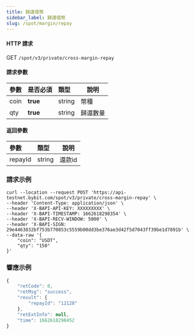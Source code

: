 ```yaml
---
title: 歸還借幣
sidebar_label: 歸還借幣
slug: /spot/margin/repay
---
```


#### HTTP 請求
GET <code>/spot/v3/private/cross-margin-repay</code>

#### 請求參數
| 參數 | 是否必須 | 類型 | 說明|
|:----- |:-------|:-----|------ |
|coin|<b>true</b>|string|幣種|
|qty|<b>true</b>|string|歸還數量|

#### 返回參數
| 參數 | 類型 | 說明|
|:----- |:-----|----- |
|repayId|string|還款id|

### 請求示例

<Tabs>
<TabItem value="console" label="Console">

```http
curl --location --request POST 'https://api-testnet.bybit.com/spot/v3/private/cross-margin-repay' \
--header 'Content-Type: application/json' \
--header 'X-BAPI-API-KEY: XXXXXXXXX' \
--header 'X-BAPI-TIMESTAMP: 1662618298354' \
--header 'X-BAPI-RECV-WINDOW: 5000' \
--header 'X-BAPI-SIGN: 29e4463832bf753b770853c5559b00dd3be376ae3d42f5d7043ff39be1d7891b' \
--data-raw '{
    "coin": "USDT",
    "qty": "150"
}'
```

</TabItem>
</Tabs>

### 響應示例

```javascript
{
    "retCode": 0,
    "retMsg": "success",
    "result": {
        "repayId": "12128"
    },
    "retExtInfo": null,
    "time": 1662618298452
}
```
